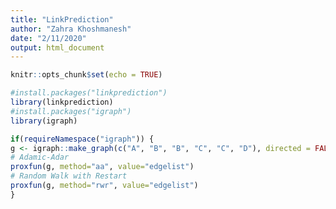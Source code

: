 ```yaml
---
title: "LinkPrediction"
author: "Zahra Khoshmanesh"
date: "2/11/2020"
output: html_document
---
```


```r
knitr::opts_chunk$set(echo = TRUE)
```

```r
#install.packages("linkprediction")
library(linkprediction)
#install.packages("igraph")
library(igraph)
```

```r

if(requireNamespace("igraph")) {
g <- igraph::make_graph(c("A", "B", "B", "C", "C", "D"), directed = FALSE)
# Adamic-Adar
proxfun(g, method="aa", value="edgelist")
# Random Walk with Restart
proxfun(g, method="rwr", value="edgelist")
}

```

